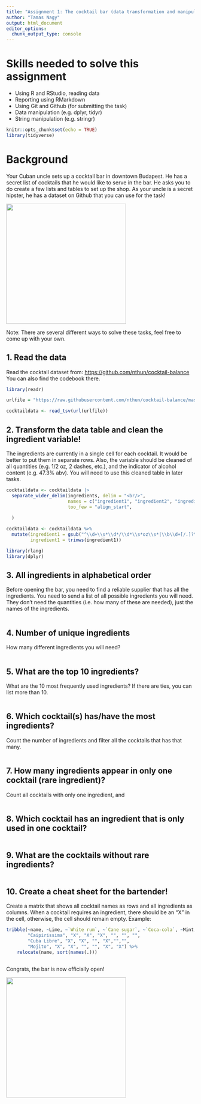 ```yaml
---
title: "Assignment 1: The cocktail bar (data transformation and manipulation)"
author: "Tamas Nagy"
output: html_document
editor_options: 
  chunk_output_type: console
---
```


# Skills needed to solve this assignment

-   Using R and RStudio, reading data
-   Reporting using RMarkdown
-   Using Git and Github (for submitting the task)
-   Data manipulation (e.g. dplyr, tidyr)
-   String manipulation (e.g. stringr)

```r
knitr::opts_chunk$set(echo = TRUE)
library(tidyverse)
```

# Background

Your Cuban uncle sets up a cocktail bar in downtown Budapest. He has a secret list of cocktails that he would like to serve in the bar. He asks you to do create a few lists and tables to set up the shop. As your uncle is a secret hipster, he has a dataset on Github that you can use for the task!

![](https://media1.tenor.com/images/57a519cffd0ad4693be3b9c94b211540/tenor.gif?itemid=5195211){width="320"}

Note: There are several different ways to solve these tasks, feel free to come up with your own.

## 1. Read the data

Read the cocktail dataset from: <https://github.com/nthun/cocktail-balance> You can also find the codebook there.

```r
library(readr)

urlfile = "https://raw.githubusercontent.com/nthun/cocktail-balance/master/cocktail_data.tsv"

cocktaildata <- read_tsv(url(urlfile))
```

## 2. Transform the data table and clean the ingredient variable!

The ingredients are currently in a single cell for each cocktail. It would be better to put them in separate rows. Also, the variable should be cleaned of all quantities (e.g. 1/2 oz, 2 dashes, etc.), and the indicator of alcohol content (e.g. 47.3% abv). You will need to use this cleaned table in later tasks.

```r

cocktaildata <- cocktaildata |> 
  separate_wider_delim(ingredients, delim = "<br/>",
                       names = c("ingredient1", "ingredient2", "ingredient3", "ingredient4", "ingredient5", "ingredient6"),
                       too_few = "align_start",
                       
  )

cocktaildata <- cocktaildata %>%
  mutate(ingredient1 = gsub("^\\d+\\s*\\d*/\\d*\\s*oz\\s*|\\b\\d+[/.]?\\d*\\s*oz\\b|\\b\\d+[/.]?\\d*\\s*abv\\b|\\(.*?\\)", "", ingredient1),
         ingredient1 = trimws(ingredient1))

library(rlang)
library(dplyr)

```

## 3. All ingredients in alphabetical order

Before opening the bar, you need to find a reliable supplier that has all the ingredients. You need to send a list of all possible ingredients you will need. They don't need the quantities (i.e. how many of these are needed), just the names of the ingredients.

```r

```

## 4. Number of unique ingredients

How many different ingredients you will need?

```r

```

## 5. What are the top 10 ingredients?

What are the 10 most frequently used ingredients? If there are ties, you can list more than 10.

```r

```

## 6. Which cocktail(s) has/have the most ingredients?

Count the number of ingredients and filter all the cocktails that has that many.

```r

```

## 7. How many ingredients appear in only one cocktail (rare ingredient)?

Count all cocktails with only one ingredient, and

```r

```

## 8. Which cocktail has an ingredient that is only used in one cocktail?

```r

```

## 9. What are the cocktails without rare ingredients?

```r
  
```

## 10. Create a cheat sheet for the bartender!

Create a matrix that shows all cocktail names as rows and all ingredients as columns. When a cocktail requires an ingredient, there should be an "X" in the cell, otherwise, the cell should remain empty. Example:

```r
tribble(~name, ~Lime, ~`White rum`, ~`Cane sugar`, ~`Coca-cola`, ~Mint, ~Soda,
        "Caipirissima", "X", "X", "X", "", "", "",
        "Cuba Libre", "X", "X", "", "X","","",
        "Mojito", "X", "X", "", "", "X", "X") %>% 
    relocate(name, sort(names(.)))
```

```r

```


Congrats, the bar is now officially open!

![](https://i.pinimg.com/originals/4e/c1/0c/4ec10c9d32b2c7c28b4b638c7f809ec5.gif){width="320"}
